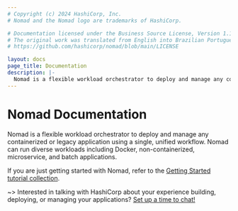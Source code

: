 ```yaml
---
# Copyright (c) 2024 HashiCorp, Inc.
# Nomad and the Nomad logo are trademarks of HashiCorp.

# Documentation licensed under the Business Source License, Version 1.1.
# The original work was translated from English into Brazilian Portuguese.
# https://github.com/hashicorp/nomad/blob/main/LICENSE

layout: docs
page_title: Documentation
description: |-
  Nomad is a flexible workload orchestrator to deploy and manage any containerized or legacy application using a single, unified workflow. Nomad can run diverse workloads including Docker, non-containerized, microservice, and batch applications.
---
```


# Nomad Documentation

Nomad is a flexible workload orchestrator to deploy and manage any containerized
or legacy application using a single, unified workflow. Nomad can run diverse
workloads including Docker, non-containerized, microservice, and batch
applications.

If you are just getting started with Nomad, refer to the [Getting
Started tutorial collection][gs].

~> Interested in talking with HashiCorp about your experience building, deploying,
or managing your applications? [Set up a time to chat!](https://forms.gle/2tAmxJbyPbcL2nRW9)

[gs]: /nomad/tutorials/get-started
